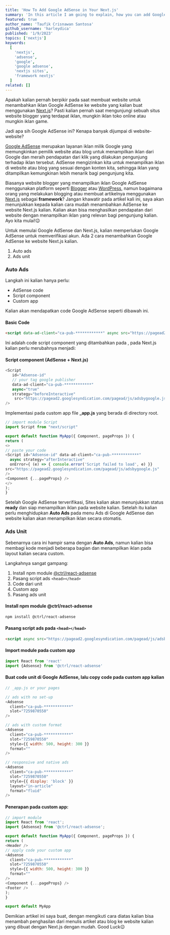 ```yaml
---
title: 'How To Add Google AdSense in Your Next.js'
summary: 'In this article I am going to explain, how you can add Google AdSense in Next.js sites (or any other react applications).. How? read this article to the end😉'
featured: true
author_name: 'Taufik Crisnawan Santosa'
github_username: 'harleydica'
published: '1/9/2023'
topics: ['nextjs']
keywords:
  [
    'nextjs',
    'adsense',
    'google',
    'google adsense',
    'nextjs sites',
    'framework nextjs'
  ]
related: []
---
```


Apakah kalian pernah berpikir pada saat membuat website untuk menambahkan iklan Google AdSense ke website yang kalian buat menggunakan [Next.js](https://nextjs.org)? Pasti kalian pernah saat mengunjungi sebuah situs website blogger yang terdapat iklan, mungkin iklan toko online atau mungkin iklan game.

Jadi apa sih Google AdSense ini? Kenapa banyak dijumpai di website-website?

[Google AdSense](https://www.google.com/intl/id_id/adsense/start) merupakan layanan iklan milik Google yang memungkinkan pemilik website atau blog untuk menampilkan iklan dari Google dan meraih pendapatan dari klik yang dilakukan pengunjung terhadap iklan tersebut. AdSense mengizinkan kita untuk menampilkan iklan di website atau blog yang sesuai dengan konten kita, sehingga iklan yang ditampilkan kemungkinan lebih menarik bagi pengunjung kita.

Biasanya website blogger yang menampilkan iklan Google AdSense menggunakan platform seperti [Blogger](https://www.blogger.com) atau [WordPress](https://wordpress.com), namun bagaimana orang yang melakukan blogging atau membuat artikelnya menggunakan [Next.js](https://nextjs.org) sebagai **framework**? Jangan khawatir pada artikel kali ini, saya akan menunjukkan kepada kalian cara mudah menambahkan AdSense ke website Next.js kalian. Kalian akan bisa menghasilkan pendapatan dari website dengan menampilkan iklan yang relevan bagi pengunjung kalian. Ayo kita mulai!😉

Untuk memulai Google AdSense dan Next.js, kalian memperlukan Google AdSense untuk memverifikasi akun. Ada 2 cara menambahkan Google AdSense ke website Next.js kalian.
1. Auto ads
2. Ads unit

### Auto Ads

Langkah ini kalian hanya perlu:
- AdSense code
- Script component
- Custom app

Kalian akan mendapatkan code Google AdSense seperti dibawah ini.
#### Basic Code
```html
<script data-ad-client="ca-pub-************" async src="https://pagead2.googlesyndication.com/pagead/js/adsbygoogle.js"></script>
```
Ini adalah code script component yang ditambahkan pada **<head></head>**, pada Next.js kalian perlu merubahnya menjadi:
#### Script component (AdSense + Next.js)
```js
<Script
   id="Adsense-id"
   // your tag google publisher
   data-ad-client="ca-pub-************"
   async="true"
   strategy="beforeInteractive"
    src="https://pagead2.googlesyndication.com/pagead/js/adsbygoogle.js"
/>
```
Implementasi pada custom app file **_app.js** yang berada di directory root.
```js
// import module Script
import Script from "next/script"

export default function MyApp({ Component, pageProps }) {
return (
<>
// paste your code 
<Script id="Adsense-id" data-ad-client="ca-pub-************"
  async strategy="afterInteractive"
  onError={ (e) => { console.error('Script failed to load', e) }}
src="https://pagead2.googlesyndication.com/pagead/js/adsbygoogle.js"
/>
<Component {...pageProps} />
</>
);
}
```

Setelah Google AdSense terverifikasi, Sites kalian akan menunjukkan status **ready** dan siap menampilkan iklan pada website kalian. Setelah itu kalian perlu menghidupkan **Auto Ads** pada menu Ads di Google AdSense dan website kalian akan menampilkan iklan secara otomatis.

### Ads Unit

Sebenarnya cara ini hampir sama dengan **Auto Ads**, namun kalian bisa membagi kode menjadi beberapa bagian dan menampilkan iklan pada layout kalian secara custom.

Langkahnya sangat gampang:
1. Install npm module [@ctrl/react-adsense](https://www.npmjs.com/package/@ctrl/react-adsense)
2. Pasang script ads ```<head></head>```
3. Code dari unit
4. Custom app
5. Pasang ads unit

#### Install npm module **@ctrl/react-adsense**
```bash
npm install @ctrl/react-adsense
```

#### Pasang script ads pada ```<head></head>```
```html
<script async src="https://pagead2.googlesyndication.com/pagead/js/adsbygoogle.js"></script>
```

#### Import module pada custom app
```js
import React from 'react'
import {Adsense} from '@ctrl/react-adsense'
```

#### Buat code unit di Google AdSense, lalu copy code pada custom app kalian
```js
// _app.js or your pages

// ads with no set-up
<Adsense
  client="ca-pub-************"
  slot="7259870550"
/>

// ads with custom format
<Adsense
  client="ca-pub-************"
  slot="7259870550"
  style={{ width: 500, height: 300 }}
  format=""
/>

// responsive and native ads
<Adsense
  client="ca-pub-************"
  slot="7259870550"
  style={{ display: 'block' }}
  layout="in-article"
  format="fluid"
/>
```

#### Penerapan pada custom app:
```js
// import module
import React from 'react';
import {Adsense} from '@ctrl/react-adsense';

export default function MyApp({ Component, pageProps }) {
return (
<Header />
// apply code your custom app
<Adsense
  client="ca-pub-************"
  slot="7259870550"
  style={{ width: 500, height: 300 }}
  format=""
/>
<Component {...pageProps} />
<Footer />
);
}

export default MyApp
```

Demikian artikel ini saya buat, dengan mengikuti cara diatas kalian bisa menambah penghasilan dari menulis artikel atau blog ke website kalian yang dibuat dengan Next.js dengan mudah.
Good Luck😉